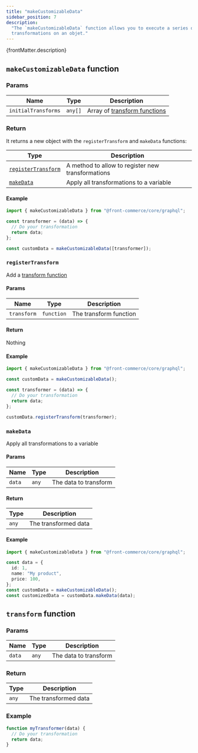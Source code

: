```yaml
---
title: "makeCustomizableData"
sidebar_position: 7
description:
  "The `makeCustomizableData` function allows you to execute a series of
  transformations on an objet."
---
```


<p>{frontMatter.description}</p>

## `makeCustomizableData` function

### Params

| Name                | Type    | Description                                         |
| ------------------- | ------- | --------------------------------------------------- |
| `initialTransforms` | `any[]` | Array of [transform functions](#transform-function) |

### Return

It returns a new object with the `registerTransform` and `makeData` functions:

| Type                                      | Description                                       |
| ----------------------------------------- | ------------------------------------------------- |
| [`registerTransform`](#registertransform) | A method to allow to register new transformations |
| [`makeData`](#makedata)                   | Apply all transformations to a variable           |

#### Example

```ts
import { makeCustomizableData } from "@front-commerce/core/graphql";

const transformer = (data) => {
  // Do your transformation
  return data;
};

const customData = makeCustomizableData([transformer]);
```

### `registerTransform`

Add a [transform function](#transform-function)

#### Params

| Name        | Type       | Description            |
| ----------- | ---------- | ---------------------- |
| `transform` | `function` | The transform function |

#### Return

Nothing

#### Example

```ts
import { makeCustomizableData } from "@front-commerce/core/graphql";

const customData = makeCustomizableData();

const transformer = (data) => {
  // Do your transformation
  return data;
};

customData.registerTransform(transformer);
```

### `makeData`

Apply all transformations to a variable

#### Params

| Name   | Type  | Description           |
| ------ | ----- | --------------------- |
| `data` | `any` | The data to transform |

#### Return

| Type  | Description          |
| ----- | -------------------- |
| `any` | The transformed data |

#### Example

```ts
import { makeCustomizableData } from "@front-commerce/core/graphql";

const data = {
  id: 1,
  name: "My product",
  price: 100,
};
const customData = makeCustomizableData();
const customizedData = customData.makeData(data);
```

## `transform` function

### Params

| Name   | Type  | Description           |
| ------ | ----- | --------------------- |
| `data` | `any` | The data to transform |

### Return

| Type  | Description          |
| ----- | -------------------- |
| `any` | The transformed data |

### Example

```ts
function myTransformer(data) {
  // Do your transformation
  return data;
}
```
